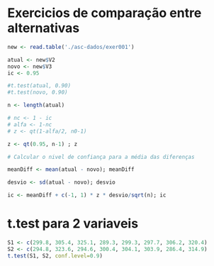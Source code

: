 # Exercicios de comparação entre alternativas 



```r

new <- read.table('./asc-dados/exer001')

atual <- new$V2
novo <- new$V3
ic <- 0.95

#t.test(atual, 0.90)
#t.test(novo, 0.90)

n <- length(atual)

# nc <- 1 - ic
# alfa <- 1-nc
# z <- qt(1-alfa/2, n0-1)

z <- qt(0.95, n-1) ; z

# Calcular o nivel de confiança para a média das diferenças

meanDiff <- mean(atual - novo); meanDiff

desvio <- sd(atual - novo); desvio

ic <- meanDiff + c(-1, 1) * z * desvio/sqrt(n); ic


```


# t.test para 2 variaveis

```r
S1 <- c(299.8, 305.4, 325.1, 289.3, 299.3, 297.7, 306.2, 320.4)
S2 <- c(294.8, 323.6, 294.6, 300.4, 304.1, 303.9, 286.4, 314.9)
t.test(S1, S2, conf.level=0.9)


```